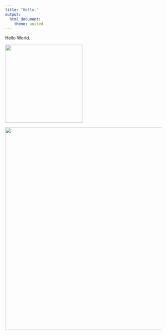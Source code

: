 ```yaml
---
title: "Hello."
output: 
  html_document:
    theme: united
---
```

Hello World.

![](https://media1.giphy.com/media/1dNLLlpEUbeD8peO4e/giphy.gif?cid=790b7611584224761899bda119f4520afbff979bbb0f00e5&rid=giphy.gif){width=250px}



![](https://media3.giphy.com/media/11fiAsa3QmtCQo/giphy.gif?cid=790b761155719203a0b855a31fe18183047487ca5058bc94&rid=giphy.gif){width=650px}